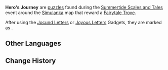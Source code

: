 {{Terminology Infobox
|type  = Exploration
|event = Summertide Scales and Tales
|area  = Simulanka
}}
{{Description|A kind of adventure found only in Simulanka. Once opened, you will encounter trials that try your courage, or riddles that test your wisdom. And wisdom and bravery are two indispensable qualities for exploring a fairytale world...|[[Map]] description}}
'''Hero's Journey''' are [[puzzles]] found during the [[Summertide Scales and Tales]] event around the [[Simulanka]] map that reward a [[Fairytale Trove]].

After using the [[Jocund Letters]] or [[Joyous Letters]] Gadgets, they are marked as {{Icon|Hero's Journey}}.

==Other Languages==
{{Other Languages
|en       = Hero's Journey
|zhs      = 奇巧冒险
|zhs_rm   = 
|zht      = 奇巧冒險
|zht_rm   = 
|zh_tl    = 
|ja       = 不思議な冒険
|ja_rm    = Fushigi-na Bouken
|ja_tl    = Wonderul Adventure
|ko       = 기묘한 모험
|ko_rm    = 
|ko_tl    = 
|es       = Heroaventura
|es_tl    = Heroadventure
|fr       = Aventure homérique
|fr_tl    = {{w|Homeric}} Adventure
|ru       = Путешествие героя
|ru_tl    = Hero's Journey
|th       = การผจญภัยสุดแปลกใหม่
|th_rm    = 
|th_tl    = 
|vi       = Chuyến Mạo Hiểm Anh Hùng
|vi_tl    = 
|de       = Eine exquisite Reise
|de_tl    = An Exquisite Journey
|id       = Petualangan Ajaib
|id_tl    = Magical Adventure
|pt       = Jornada do Herói
|pt_tl    = 
|tr       = Kahramanın Yolculuğu
|tr_tl    = 
|it       = Viaggio dell'eroe
|it_tl    = 
}}

==Change History==
{{Change History|4.8}}
